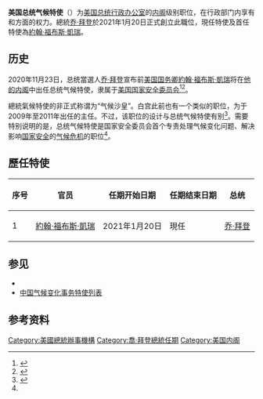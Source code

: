{{NoteTA
|1=zh-cn:约翰·福布斯·克里; zh-tw:約翰·福布斯·凱瑞;zh-hk:約翰·福布斯·克里;
|2= zh-cn:国家安全委员会; zh-tw:國家安全會議
|3= zh-cn:克里; zh-tw:凱瑞;zh-hk:克里;
}}

{{Infobox official post
| post = 美国总统气候特使
| constituting_instrument = 
| salary = 
| termlength = 随总统而定
| incumbentsince = 2021年1月20日
| predecessor = 
| incumbent = [[約翰·福布斯·凱瑞|約翰·福布斯·凱瑞]]
| image = John Kerry portrait of Climate Envoy (cropped).jpg
| insigniasize = 167
| status =
| type = 总统特使
| website = [https://www.whitehouse.gov/administration/executive-office-of-the-president/ 總統行政辦公室]
| formation = 2021年
| inaugural = [[約翰·福布斯·凱瑞|約翰·福布斯·凱瑞]]
| appointer = 美国总统
| insignia = US-WhiteHouse-Logo.svg
| reports_to = [[美国总统|美国总统]]
| member_of = [[美国国家安全委员会|國家安全會議]]
| department = [[美国总统行政办公室|美国总统行政办公室]]
| body = 
}}

'''美国总统气候特使'''（{{lang-en|U.S. Special Presidential Envoy for Climate}}）为[[美国总统行政办公室|美国总统行政办公室]]的[[美国内阁|内阁]]级别职位，在行政部门内享有{{tsl|en|Energy policy of the United States|美国能源政策|能源政策}}和{{tsl|en|climate policy of the United States|美国气候政策|气候政策}}方面的权力。總統[[乔·拜登|乔·拜登]]於2021年1月20日正式創立此職位，現任特使及首任特使為[[約翰·福布斯·凱瑞|約翰·福布斯·凱瑞]]。

==历史==
2020年11月23日，总统當選人[[乔·拜登|乔·拜登]]宣布前[[美国国务卿|美国国务卿]][[約翰·福布斯·凱瑞|約翰·福布斯·凱瑞]]将在[[乔·拜登内阁|他的内阁]]中出任总统气候特使，隶属于[[美国国家安全委员会|美国国家安全委员会]]<ref name="pr-bbb">{{cite press release|title=President-Elect Biden Announces Key Members of Foreign Policy and National Security Team |url=https://buildbackbetter.gov/press-releases/president-elect-biden-announces-key-members-of-foreign-policy-and-national-security-team/|quote=Former Secretary of State John Kerry will fight climate change full-time as Special Presidential Envoy for Climate and will sit on the National Security Council. This marks the first time that the NSC will include an official dedicated to climate change, reflecting the president-elect’s commitment to addressing climate change as an urgent national security issue. |accessdate=2020-11-24|date=2020-11-23|language=en}}</ref><ref>{{Cite web|last=Merica|first=Dan|last2=Sullivan|first2=Kate|date=2020-12-15|title=Biden to name Gina McCarthy to top domestic climate job|url=https://www.cnn.com/2020/12/15/politics/gina-mccarthy-joe-biden/index.html|dead-url=no|archive-url=|archive-date=|access-date=2020-12-17|website=CNN}}</ref>。

總統氣候特使的非正式称谓为“气候沙皇”。白宫此前也有一个类似的职位，为{{tsl|en|Carol Browner|卡罗尔·布朗纳}}于2009年至2011年出任的{{tsl|en|White House Office of Energy and Climate Change Policy|白宫能源与气候变化政策办公室}}主任。不过，该职位的设计与总统气候特使有别<ref name="kerry-czar">{{cite news | url=https://www.cnn.com/2020/11/23/politics/john-kerry-biden-climate-envoy/index.html | title=Biden prioritizes climate crisis by naming John Kerry special envoy  | author-first=Kate | author-last=Sullivan | publisher=CNN | date=2020-11-24}}</ref>。需要特别说明的是，总统气候特使是国家安全委员会首个专责处理气候变化问题、解决影响[[国家安全|国家安全]]的[[气候危机|气候危机]]的职位<ref name="pr-bbb"/>。

== 歷任特使 ==
{| class="wikitable"
|+
!序号
!官员
!任期开始日期
!任期结束日期
!总统
|-
|1
|[[約翰·福布斯·凱瑞|約翰·福布斯·凱瑞]]
|2021年1月20日
|現任
|[[乔·拜登|乔·拜登]]
|}

==参见==
* {{tsl|en|White House National Climate Advisor|白宫国家气候顾问}}
* [[中国气候变化事务特使列表|中国气候变化事务特使列表]]

== 参考资料 ==
{{reflist}}

[[Category:美國總統辦事機構|Category:美國總統辦事機構]]
[[Category:喬·拜登總統任期|Category:喬·拜登總統任期]]
[[Category:美国内阁|Category:美国内阁]]